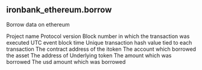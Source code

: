 ## ironbank_ethereum.borrow 
Borrow data on ethereum

<ParamField path="project">
Project name
</ParamField>
<ParamField path="version">
Protocol version
</ParamField>
<ParamField path="block_number">
Block number in which the transaction was executed
</ParamField>
<ParamField path="block_time">
UTC event block time
</ParamField>
<ParamField path="tx_hash">
Unique transaction hash value tied to each transaction
</ParamField>
<ParamField path="index">

</ParamField>
<ParamField path="contract_address">
The contract address of the itoken
</ParamField>
<ParamField path="borrower">
The account which borrowed the asset
</ParamField>
<ParamField path="underlying_address">
The address of Underlying token
</ParamField>
<ParamField path="borrow_amount">
The amount which was borrowed
</ParamField>
<ParamField path="borrow_usd">
The usd amount which was borrowed
</ParamField>
